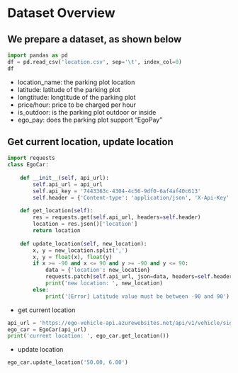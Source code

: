 # Dataset Overview


## We prepare a dataset, as shown below

```python
import pandas as pd
df = pd.read_csv('location.csv', sep='\t', index_col=0)
df
```
- location_name: the parking plot location
- latitude: latitude of the parking plot
- longtitude: longtitude of the parking plot
- price/hour: price to be charged per hour
- is_outdoor: is the parking plot outdoor or inside 
- ego_pay: does the parking plot support "EgoPay"

## Get current location, update location
```python
import requests
class EgoCar:
    
    def __init__(self, api_url):
        self.api_url = api_url
        self.api_key = '7443363c-4304-4c56-9df0-6af4af40c613'
        self.header = {'Content-type': 'application/json', 'X-Api-Key': self.api_key}
        
    def get_location(self):
        res = requests.get(self.api_url, headers=self.header)
        location = res.json()['location']
        return location
    
    def update_location(self, new_location):
        x, y = new_location.split(',')
        x, y = float(x), float(y)
        if x >= -90 and x <= 90 and y >= -90 and y <= 90:
            data = {'location': new_location}
            requests.patch(self.api_url, json=data, headers=self.header)
            print('new location: ', new_location)
        else:
            print('[Error] Latitude value must be between -90 and 90')
```

- get current location
```python
api_url = 'https://ego-vehicle-api.azurewebsites.net/api/v1/vehicle/signals'
ego_car = EgoCar(api_url)
print('current location: ', ego_car.get_location())
```
- update location

```python
ego_car.update_location('50.00, 6.00')
```

